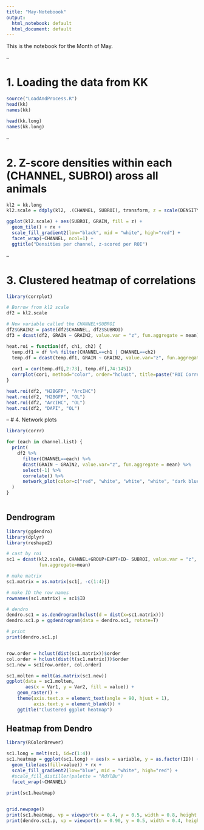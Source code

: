 ```yaml
---
title: "May-Noteboook"
output:
  html_notebook: default
  html_document: default
---
```

This is the notebook for the Month of May. 


--


# 1. Loading the data from KK
```r
source("LoadAndProcess.R")
head(kk)
names(kk)

head(kk.long)
names(kk.long)
```

--

# 2. Z-score densities within each (CHANNEL, SUBROI) aross all animals

```r

kl2 = kk.long
kl2.scale = ddply(kl2, .(CHANNEL, SUBROI), transform, z = scale(DENSITY))

ggplot(kl2.scale) + aes(SUBROI, GRAIN, fill = z) + 
  geom_tile() + rx +
  scale_fill_gradient2(low="black", mid = "white", high="red") +
  facet_wrap(~CHANNEL, ncol=1) +
  ggtitle("Densities per channel, z-scored per ROI")


```

--

# 3. Clustered heatmap of correlations

```r
library(corrplot)

# Borrow from kl2 scale
df2 = kl2.scale

# New variable called the CHANNEL+SUBROI
df2$GRAIN2 = paste(df2$CHANNEL, df2$SUBROI) 
df3 = dcast(df2, GRAIN ~ GRAIN2, value.var = "z", fun.aggregate = mean)

heat.roi = function(df, ch1, ch2) {
  temp.df1 = df %>% filter(CHANNEL==ch1 | CHANNEL==ch2)
  temp.df = dcast(temp.df1, GRAIN ~ GRAIN2, value.var="z", fun.aggregate = mean)
  
  cor1 = cor(temp.df[,2:73], temp.df[,74:145])
  corrplot(cor1, method="color", order="hclust", title=paste("ROI Correlations", ch1, ch2))
}

heat.roi(df2, "H2BGFP", "ArcIHC") 
heat.roi(df2, "H2BGFP", "OL")
heat.roi(df2, "ArcIHC", "OL")
heat.roi(df2, "DAPI", "OL")

```

--
# 4. Network plots
```r
library(corrr)

for (each in channel.list) {
  print(
    df2 %>%
      filter(CHANNEL==each) %>%
      dcast(GRAIN ~ GRAIN2, value.var="z", fun.aggregate = mean) %>%
      select(-1) %>%
      correlate() %>%
      network_plot(color=c("red", "white", "white", "white", "dark blue"))
  )
}
  

```

## Dendrogram

```r

library(ggdendro)
library(dplyr)
library(reshape2)

# cast by roi
sc1 = dcast(kl2.scale, CHANNEL+GROUP+EXPT+ID~ SUBROI, value.var = "z", 
            fun.aggregate=mean)

# make matrix
sc1.matrix = as.matrix(sc1[, -c(1:4)])

# make ID the row names
rownames(sc1.matrix) = sc1$ID

# dendro
dendro.sc1 = as.dendrogram(hclust(d = dist(x=sc1.matrix)))
dendro.sc1.p = ggdendrogram(data = dendro.sc1, rotate=T)

# print
print(dendro.sc1.p)


row.order = hclust(dist(sc1.matrix))$order
col.order = hclust(dist(t(sc1.matrix)))$order
sc1.new = sc1[row.order, col.order]

sc1.molten = melt(as.matrix(sc1.new))
ggplot(data = sc1.molten,
       aes(x = Var1, y = Var2, fill = value)) + 
    geom_raster() +
    theme(axis.text.x = element_text(angle = 90, hjust = 1),
          axis.text.y = element_blank()) + 
    ggtitle("Clustered ggplot heatmap")


```


## Heatmap from Dendro
```r
library(RColorBrewer)

sc1.long = melt(sc1, id=c(1:4))
sc1.heatmap = ggplot(sc1.long) + aes(x = variable, y = as.factor(ID)) + 
  geom_tile(aes(fill=value)) + rx +
  scale_fill_gradient2(low="blue", mid = "white", high="red") +
  #scale_fill_distiller(palette = "RdYlBu")
  facet_wrap(~CHANNEL)
  
print(sc1.heatmap)


grid.newpage()
print(sc1.heatmap, vp = viewport(x = 0.4, y = 0.5, width = 0.8, height = 2.0))
print(dendro.sc1.p, vp = viewport(x = 0.90, y = 0.5, width = 0.4, height = 2.06))


```
